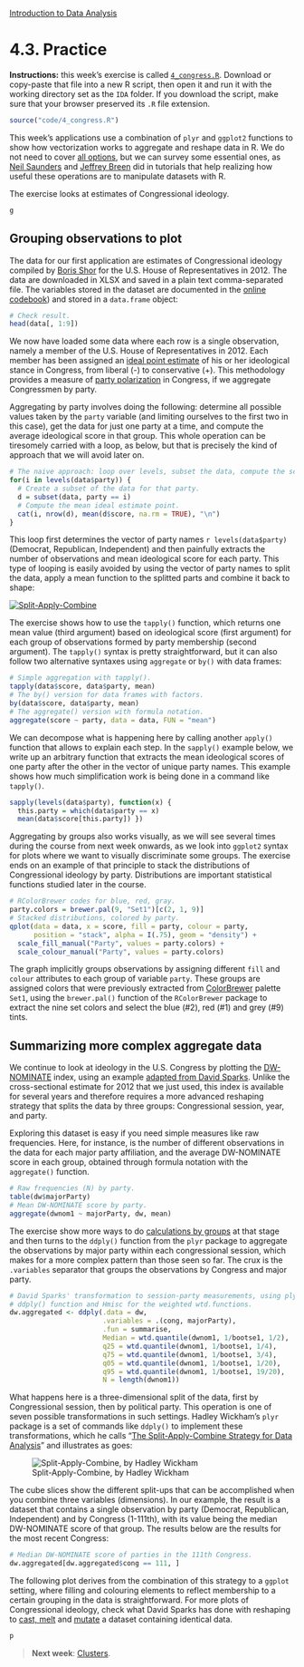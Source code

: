 <style>@import url(style.css);</style>
[Introduction to Data Analysis](index.html "Course index")

# 4.3. Practice

[bshor-data]: http://research.bshor.com/2012/10/31/individual-2012-congressional-candidate-scores/ "Individual 2012 Congressional Candidate Scores (Boris Shor)"
[bshor-iep]: http://research.bshor.com/2012/10/31/generating-the-2012-congressional-candidate-scores/ "Generating the 2012 Congressional Candidate Scores (Boris Shor)"
[bshor-detail]: http://research.bshor.com/2012/10/31/scoring-the-2012-congressional-candidates/ "Graphs of the 2012 Congressional Candidates (Boris Shor)"
[cb]: http://colorbrewer2.org/ "ColorBrewer 2.0 (Cynthia Brewer)"
[cs-split-apply-combine]: http://www.stat.cmu.edu/~cshalizi/statcomp/lectures/12/lecture-12.pdf "Lecture 12: Split/Apply/Combine with plyr (Cosma Shalizi)"
[ds-reshape]: http://is-r.tumblr.com/post/34556058683/ggtutorial-day-1-using-reshape "GGtutorial: Day 1 - using reshape() (David Sparks)"
[ds-mutate]: http://is-r.tumblr.com/post/34288940225/congressional-ideology-by-state "Congressional ideology by state (David Sparks)"
[ds-plyr]: http://is-r.tumblr.com/post/33765462561/the-distribution-of-ideology-in-the-u-s-house-with "The distribution of ideology in the U.S. House (with plyr) (David Sparks)"
[dw-source]: http://voteview.org/dwnominate.asp
[gs-aggr]: https://gastonsanchez.wordpress.com/2012/06/28/5-ways-to-do-some-calculation-by-groups/ "5 ways to do calculations by group (Gaston Sanchez)"
[hw-plyr]: http://www.jstatsoft.org/v40/i01/paper "The Split-Apply-Combine Strategy for Data Analysis (Hadley Wickham)"
[jb-summarize]: http://www.slideshare.net/jeffreybreen/grouping-summarizing-data-in-r "Grouping & Summarizing Data in R (Jeffrey Breen)"
[ns-apply]: http://nsaunders.wordpress.com/2010/08/20/a-brief-introduction-to-apply-in-r/ "A brief introduction to “apply” in R (Neil Saunders)"
[so-apply]: http://stackoverflow.com/a/7141669/635806 "R Grouping functions: sapply vs. lapply vs. apply. vs. tapply vs. by vs. aggregate vs… (StackOverflow)"

<p class="info"><strong>Instructions:</strong> this week's exercise is called <code><a href="4_congress.R">4_congress.R</a></code>. Download or copy-paste that file into a new R script, then open it and run it with the working directory set as the <code>IDA</code> folder. If you download the script, make sure that your browser preserved its <code>.R</code> file extension.</p>

```r
source("code/4_congress.R")
```

This week's applications use a combination of `plyr` and `ggplot2` functions to show how vectorization works to aggregate and reshape data in R. We do not need to cover [all options][so-apply], but we can survey some essential ones, as [Neil Saunders][ns-apply] and [Jeffrey Breen][jb-summarize] did in tutorials that help realizing how useful these operations are to manipulate datasets with R.

The exercise looks at estimates of Congressional ideology.

```r
g
```

## Grouping observations to plot 

The data for our first application are estimates of Congressional ideology compiled by [Boris Shor][bshor-data] for the U.S. House of Representatives in 2012. The data are downloaded in XLSX and saved in a plain text comma-separated file. The variables stored in the dataset are documented in the [online codebook][bshor-data]) and stored in a `data.frame` object:

```r
# Check result.
head(data[, 1:9])
```

We now have loaded some data where each row is a single observation, namely a member of the U.S. House of Representatives in 2012. Each member has been assigned an [ideal point estimate][bshor-iep] of his or her ideological stance in Congress, from liberal (-) to conservative (+). This methodology provides a measure of [party polarization][bshor-detail] in Congress, if we aggregate Congressmen by party.

Aggregating by party involves doing the following: determine all possible values taken by the `party` variable (and limiting ourselves to the first two in this case), get the data for just one party at a time, and compute the average ideological score in that group. This whole operation can be tiresomely carried with a loop, as below, but that is precisely the kind of approach that we will avoid later on.

```r
# The naive approach: loop over levels, subset the data, compute the scores.
for(i in levels(data$party)) {
  # Create a subset of the data for that party.
  d = subset(data, party == i)
  # Compute the mean ideal estimate point.
  cat(i, nrow(d), mean(d$score, na.rm = TRUE), "\n")
}
```

This loop first determines the vector of party names `r levels(data$party)` (Democrat, Republican, Independent) and then painfully extracts the number of observations and mean ideological score for each party. This type of looping is easily avoided by using the vector of party names to split the data, apply a mean function to the splitted parts and combine it back to shape:

[![Split-Apply-Combine](images/split-apply-combine-shalizi.png)][cs-split-apply-combine]

The exercise shows how to use the `tapply()` function, which returns one mean value (third argument) based on ideological score (first argument) for each group of observations formed by party membership (second argument). The `tapply()` syntax is pretty straightforward, but it can also follow two alternative syntaxes using `aggregate` or `by()` with data frames:

```r
# Simple aggregation with tapply().
tapply(data$score, data$party, mean)
# The by() version for data frames with factors.
by(data$score, data$party, mean)
# The aggregate() version with formula notation.
aggregate(score ~ party, data = data, FUN = "mean")
```

We can decompose what is happening here by calling another `apply()` function that allows to explain each step. In the `sapply()` example below, we write up an arbitrary function that extracts the mean ideological scores of one party after the other in the vector of unique party names. This example shows how much simplification work is being done in a command like `tapply()`.

```r
sapply(levels(data$party), function(x) { 
  this.party = which(data$party == x)
  mean(data$score[this.party]) })
```

Aggregating by groups also works visually, as we will see several times during the course from next week onwards, as we look into `ggplot2` syntax for plots where we want to visually discriminate some groups. The exercise ends on an example of that principle to stack the distributions of Congressional ideology by party. Distributions are important statistical functions studied later in the course.

```r
# RColorBrewer codes for blue, red, gray.
party.colors = brewer.pal(9, "Set1")[c(2, 1, 9)]
# Stacked distributions, colored by party.
qplot(data = data, x = score, fill = party, colour = party, 
      position = "stack", alpha = I(.75), geom = "density") + 
  scale_fill_manual("Party", values = party.colors) +
  scale_colour_manual("Party", values = party.colors)
```

The graph implicitly groups observations by assigning different `fill` and `colour` attributes to each group of variable `party`. These groups are assigned colors that were previously extracted from [ColorBrewer][cb] palette `Set1`, using the `brewer.pal()` function of the `RColorBrewer` package to extract the nine set colors and select the blue (#2), red (#1) and grey (#9) tints.

## Summarizing more complex aggregate data

We continue to look at ideology in the U.S. Congress by plotting the [DW-NOMINATE][dw-source] index, using an example [adapted from David Sparks][ds-plyr]. Unlike the cross-sectional estimate for 2012 that we just used, this index is available for several years and therefore requires a more advanced reshaping strategy that splits the data by three groups: Congressional session, year, and party.

Exploring this dataset is easy if you need simple measures like raw frequencies. Here, for instance, is the number of different observations in the data for each major party affiliation, and the average DW-NOMINATE score in each group, obtained through formula notation with the `aggregate()` function. 

```r
# Raw frequencies (N) by party.
table(dw$majorParty)
# Mean DW-NOMINATE score by party.
aggregate(dwnom1 ~ majorParty, dw, mean)
```

The exercise show more ways to do [calculations by groups][gs-aggr] at that stage and then turns to the `ddply()` function from the `plyr` package to aggregate the observations by major party within each congressional session, which makes for a more complex pattern than those seen so far. The crux is the `.variables` separator that groups the observations by Congress and major party.

```r
# David Sparks' transformation to session-party measurements, using plyr for the
# ddply() function and Hmisc for the weighted wtd.functions.
dw.aggregated <- ddply(.data = dw,
                       .variables = .(cong, majorParty),
                       .fun = summarise,
                       Median = wtd.quantile(dwnom1, 1/bootse1, 1/2),
                       q25 = wtd.quantile(dwnom1, 1/bootse1, 1/4),
                       q75 = wtd.quantile(dwnom1, 1/bootse1, 3/4),
                       q05 = wtd.quantile(dwnom1, 1/bootse1, 1/20),
                       q95 = wtd.quantile(dwnom1, 1/bootse1, 19/20),
                       N = length(dwnom1))
```

What happens here is a three-dimensional split of the data, first by Congressional session, then by political party. This operation is one of seven possible transformations in such settings. Hadley Wickham's `plyr` package is a set of commands like `ddply()` to implement these transformations, which he calls "[The Split-Apply-Combine Strategy for Data Analysis][hw-plyr]" and illustrates as goes:

![Split-Apply-Combine, by Hadley Wickham](images/split-apply-combine-wickham.png)

The cube slices show the different split-ups that can be accomplished when you combine three variables (dimensions). In our example, the result is a dataset that contains a single observation by party (Democrat, Republican, Independent) and by Congress (1-111th), with its value being the median DW-NOMINATE score of that group. The results below are the results for the most recent Congress:

```r
# Median DW-NOMINATE score of parties in the 111th Congress.
dw.aggregated[dw.aggregated$cong == 111, ]
```

The following plot derives from the combination of this strategy to a `ggplot` setting, where filling and colouring elements to reflect membership to a certain grouping in the data is straightforward. For more plots of Congressional ideology, check what David Sparks has done with reshaping to [cast, melt][ds-reshape] and [mutate][ds-mutate] a dataset containing identical data.

```r
p
```

> __Next week__: [Clusters](/).

<!-- 050_clusters.html -->
